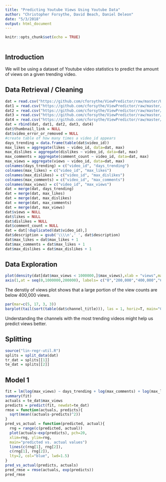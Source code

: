 ```yaml
---
title: "Predicting Youtube Views Using Youtube Data"
author: "Christopher Forsythe, David Beach, Daniel Deleon"
date: "5/3/2018"
output: html_document
---
```


```r
knitr::opts_chunk$set(echo = TRUE)
```

```r

```

## Introduction

We will be using a dataset of Youtube video statistics to predict the amount of views on a given trending video. 

## Data Retrieval / Cleaning 
```r
dat = read.csv("https://github.com/cforsythe/ViewPredictor/raw/master/USvideos.csv")
dat1 = read.csv("https://github.com/cforsythe/ViewPredictor/raw/master/CAvideos.csv")
dat2 = read.csv("https://github.com/cforsythe/ViewPredictor/raw/master/FRvideos.csv")
dat3 = read.csv("https://github.com/cforsythe/ViewPredictor/raw/master/DEvideos.csv")
dat4 = read.csv("https://github.com/cforsythe/ViewPredictor/raw/master/GBvideos.csv")
dat = rbind(dat, dat1, dat2, dat3, dat4)
dat$thumbnail_link = NULL
dat$video_error_or_removed = NULL 
#create table of how many times a video_id appears
days_trending = data.frame(table(dat$video_id))
max_likes = aggregate(likes ~ video_id, data=dat, max)
max_dislikes = aggregate(dislikes ~ video_id, data=dat, max)
max_comments = aggregate(comment_count ~ video_id, data=dat, max)
max_views = aggregate(views ~ video_id, data=dat, max)
colnames(days_trending) = c("video_id", "days_trending")
colnames(max_likes) = c("video_id", "max_likes")
colnames(max_dislikes) = c("video_id", "max_dislikes")
colnames(max_comments) = c("video_id", "max_comments")
colnames(max_views) = c("video_id", "max_views")
dat = merge(dat, days_trending)
dat = merge(dat, max_likes)
dat = merge(dat, max_dislikes)
dat = merge(dat, max_comments)
dat = merge(dat, max_views)
dat$views = NULL
dat$likes = NULL
dat$dislikes = NULL
dat$comment_count = NULL
dat = dat[!duplicated(dat$video_id),]
dat$description = gsub('\\\\n',' ', dat$description)
dat$max_likes = dat$max_likes + 1
dat$max_comments = dat$max_likes + 1
dat$max_dislikes = dat$max_dislikes + 1
```
## Data Exploration


```r
plot(density(dat[dat$max_views < 1000000,]$max_views),xlab = "views",main = "Density of Views under 1 Million",xaxt = "n")
axis(1,at = seq(0,1000000,200000), labels= c("0","200,000","400,000","600,000","800,000","1,000,000"))
```
The denstiy of views plot shows that a large portion of the view counts are below 400,000 views.

```r
par(mar=c(5, 17, 3, 3))
barplot(tail(sort(table(dat$channel_title))), las = 1, horiz=T, main="Channels with most trending videos", xlab="Number of trending videos", col="red")
```
Understanding the channels with the most trending videos might help us predict views better.

## Splitting

```r
source("lin-regr-util.R")
splits = split_data(dat)
tr_dat = splits[[1]]
te_dat = splits[[2]]
```


## Model 1

```r

fit = lm(log(max_views) ~ days_trending + log(max_comments) + log(max_likes), dat=tr_dat)
summary(fit)
actuals = te_dat$max_views
predicts = predict(fit, newdat=te_dat)
rmse = function(actuals, predicts){
  sqrt(mean((actuals-predicts)^2))
}
pred_vs_actual = function(predicted, actual){
  rng = range(c(predicted, actual))
  plot(actuals~exp(predicts), pch=20,
  xlim=rng, ylim=rng, 
  main="predicted vs. actual values")
  lines(c(rng[1], rng[2]),
  c(rng[1], rng[2]),
  lty=2, col="blue", lwd=1.5)
}
pred_vs_actual(predicts, actuals)
pred_rmse = rmse(actuals, exp(predicts))
pred_rmse
```

